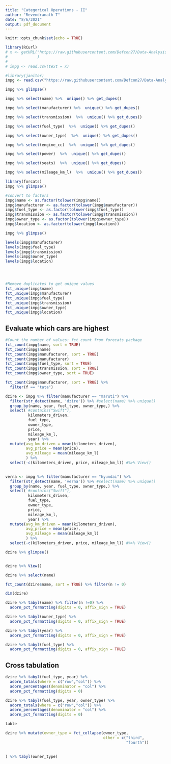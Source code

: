 ```yaml
---
title: "Categorical Operations - II"
author: "Revendranath T"
date: "8/6/2021"
output: pdf_document
---
```


```r
knitr::opts_chunk$set(echo = TRUE)
```

```r
library(RCurl)
# x <- getURL("https://raw.githubusercontent.com/Defcon27/Data-Analysis-of-Indian-Automobile-dataset-using-Machine-Learning-in-R/master/indian-auto-mpg.csv"
#             )
# 
# impg <- read.csv(text = x)

#library(janitor)
impg <- read.csv("https://raw.githubusercontent.com/Defcon27/Data-Analysis-of-Indian-Automobile-dataset-using-Machine-Learning-in-R/master/indian-auto-mpg.csv") %>% clean_names()

impg %>% glimpse()

impg %>% select(name) %>%  unique() %>% get_dupes()

impg %>% select(manufacturer) %>%  unique() %>% get_dupes()

impg %>% select(transmission)  %>%  unique() %>% get_dupes()

impg %>% select(fuel_type)  %>%  unique() %>% get_dupes()

impg %>% select(owner_type)  %>%  unique() %>% get_dupes()

impg %>% select(engine_cc)  %>%  unique() %>% get_dupes()

impg %>% select(power)  %>%  unique() %>% get_dupes()

impg %>% select(seats)  %>%  unique() %>% get_dupes()

impg %>% select(mileage_km_l)  %>%  unique() %>% get_dupes()
```


```r
library(forcats)
impg %>% glimpse()

#convert to factors
impg$name <- as.factor(tolower(impg$name))
impg$manufacturer <- as.factor(tolower(impg$manufacturer))
impg$fuel_type <- as.factor(tolower(impg$fuel_type))
impg$transmission <- as.factor(tolower(impg$transmission))
impg$owner_type <- as.factor(tolower(impg$owner_type))
impg$location <- as.factor(tolower(impg$location))          

impg %>% glimpse()

levels(impg$manufacturer)
levels(impg$fuel_type) 
levels(impg$transmission) 
levels(impg$owner_type) 
levels(impg$location) 




#Remove duplicates to get unique values
fct_unique(impg$name)
fct_unique(impg$manufacturer) 
fct_unique(impg$fuel_type) 
fct_unique(impg$transmission) 
fct_unique(impg$owner_type) 
fct_unique(impg$location) 


```

## Evaluate which cars are highest
```r
#Count the number of values: fct_count from forecats package
fct_count(impg$name, sort = TRUE) 
fct_count(impg$name) 
fct_count(impg$manufacturer, sort = TRUE) 
fct_count(impg$manufacturer)
fct_count(impg$fuel_type, sort = TRUE) 
fct_count(impg$transmission, sort = TRUE) 
fct_count(impg$owner_type, sort = TRUE) 
```
```r
fct_count(impg$manufacturer, sort = TRUE) %>% 
  filter(f == "tata")
```


```r
dzire <- impg %>% filter(manufacturer == "maruti") %>% 
  filter(str_detect(name, 'dzire')) %>% #select(name) %>% unique()
  group_by(name, year, fuel_type, owner_type,) %>% 
  select( #contains("Swift"),
          kilometers_driven,
          fuel_type,
          owner_type,
          price,
          mileage_km_l,
          year) %>% 
  mutate(avg_km_driven = mean(kilometers_driven),
         avg_price = mean(price),
         avg_mileage = mean(mileage_km_l)
         ) %>% 
  select(-c(kilometers_driven, price, mileage_km_l)) #%>% View()

  
verna <- impg %>% filter(manufacturer == "hyundai") %>% 
  filter(str_detect(name, 'verna')) %>% #select(name) %>% unique()
  group_by(name, year, fuel_type, owner_type,) %>% 
  select( #contains("Swift"),
          kilometers_driven,
          fuel_type,
          owner_type,
          price,
          mileage_km_l,
          year) %>% 
  mutate(avg_km_driven = mean(kilometers_driven),
         avg_price = mean(price),
         avg_mileage = mean(mileage_km_l)
         ) %>% 
  select(-c(kilometers_driven, price, mileage_km_l)) #%>% View()  
```
```r
dzire %>% glimpse()


dzire %>% View()
```
```r
dzire %>% select(name)

fct_count(dzire$name, sort = TRUE) %>% filter(n != 0)

dim(dzire)
```


```r
dzire %>% tabyl(name) %>% filter(n !=0) %>% 
  adorn_pct_formatting(digits = 0, affix_sign = TRUE)

dzire %>% tabyl(owner_type) %>% 
  adorn_pct_formatting(digits = 0, affix_sign = TRUE)

dzire %>% tabyl(year) %>% 
  adorn_pct_formatting(digits = 0, affix_sign = TRUE)

dzire %>% tabyl(fuel_type) %>% 
  adorn_pct_formatting(digits = 0, affix_sign = TRUE)
```

## Cross tabulation
```r
dzire %>% tabyl(fuel_type, year) %>% 
  adorn_totals(where = c("row","col")) %>% 
  adorn_percentages(denominator = "col") %>% 
  adorn_pct_formatting(digits = 0) 
```

```r
dzire %>% tabyl(fuel_type, year, owner_type) %>% 
  adorn_totals(where = c("row","col")) %>% 
  adorn_percentages(denominator = "col") %>% 
  adorn_pct_formatting(digits = 0) 

table
```

```r
dzire %>% mutate(owner_type = fct_collapse(owner_type,
                                           other = c("third", 
                                                     "fourth"))
                   
  
) %>% tabyl(owner_type)
```
```r

```

